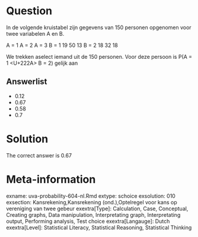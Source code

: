Question
========

In de volgende kruistabel zijn gegevens van 150 personen opgenomen voor twee variabelen A en B.

A = 1 A = 2 A = 3
B = 1 19 50 13
B = 2 18 32 18

We trekken aselect iemand uit de 150 personen. Voor deze persoon is P(A = 1 <U+222A> B = 2) gelijk aan 

Answerlist
----------
* 0.12
* 0.67
* 0.58
* 0.7

Solution
========

The correct answer is  0.67 

Meta-information
================
exname: uva-probability-604-nl.Rmd 
extype: schoice 
exsolution: 010 
exsection: Kansrekening,Kansrekening (ond.),Optelregel voor kans op vereniging van twee gebeur 
exextra[Type]: Calculation, Case, Conceptual, Creating graphs, Data manipulation, Interpretating graph, Interpretating output, Performing analysis, Test choice 
exextra[Langauge]: Dutch 
exextra[Level]: Statistical Literacy, Statistical Reasoning, Statistical Thinking 
